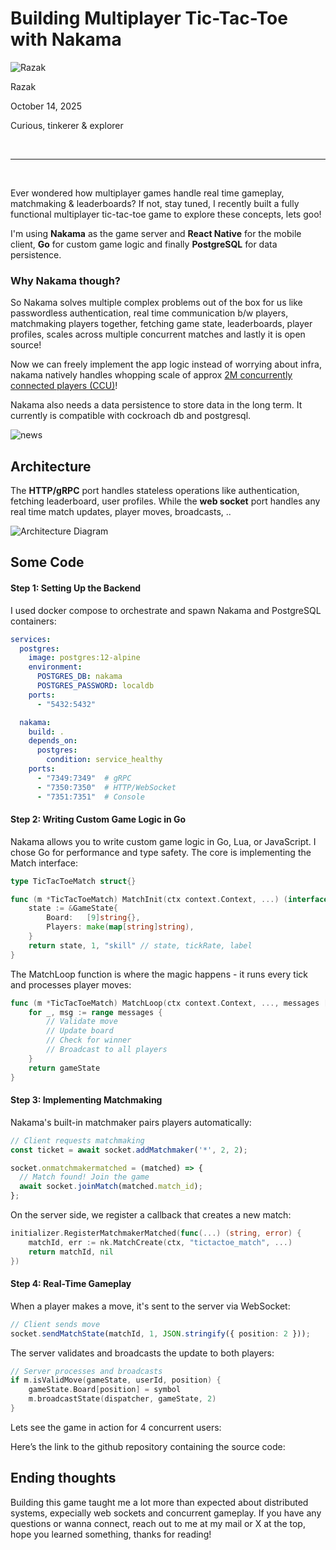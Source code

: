 
# Building Multiplayer Tic-Tac-Toe with Nakama

<div className="author-meta mb-8 flex items-center gap-3 pt-4  border-border/30">
  <img 
    src="/my_img.png" 
    alt="Razak" 
    className="w-12 h-12 rounded-full ring-2" 
  />
  <div>
    <p className="text-sm font-medium text-text-primary">Razak</p>
    <p className="text-xs text-text-secondary">October 14, 2025</p>
    <p className="text-xs text-text-accent italic mt-1">Curious, tinkerer & explorer</p>
  </div>
</div>

<br />

---

<br />

Ever wondered how multiplayer games handle real time gameplay, matchmaking & leaderboards? If not, stay tuned, I recently built a fully functional multiplayer tic-tac-toe game to explore these concepts, lets goo!

I'm using **Nakama** as the game server and **React Native** for the mobile client, **Go** for custom game logic and finally **PostgreSQL** for data persistence.

### Why Nakama though?

So Nakama solves multiple complex problems out of the box for us like passwordless authentication, real time communication b/w players, matchmaking players together, fetching game state, leaderboards, player profiles, scales across multiple concurrent matches and lastly it is open source!

Now we can freely implement the app logic instead of worrying about infra, nakama natively handles whopping scale of approx [2M concurrently connected players (CCU)](https://heroiclabs.com/blog/code-wizards-scale-test-of-nakama-2m-ccu/)!


Nakama also needs a data persistence to store data in the long term. It currently is compatible with cockroach db and postgresql.<br />

![news](/blogs/1/image.png)


## Architecture

The **HTTP/gRPC** port handles stateless operations like authentication, fetching leaderboard, user profiles. While the **web socket** port handles any real time match updates, player moves, broadcasts, ..

![Architecture Diagram](/blogs/1/arch.png)



## Some Code

#### Step 1: Setting Up the Backend

I used docker compose to orchestrate and spawn Nakama and PostgreSQL containers:

```yaml
services:
  postgres:
    image: postgres:12-alpine
    environment:
      POSTGRES_DB: nakama
      POSTGRES_PASSWORD: localdb
    ports:
      - "5432:5432"

  nakama:
    build: .
    depends_on:
      postgres:
        condition: service_healthy
    ports:
      - "7349:7349"  # gRPC
      - "7350:7350"  # HTTP/WebSocket
      - "7351:7351"  # Console
```

#### Step 2: Writing Custom Game Logic in Go
Nakama allows you to write custom game logic in Go, Lua, or JavaScript. I chose Go for performance and type safety.
The core is implementing the Match interface:


```go
type TicTacToeMatch struct{}

func (m *TicTacToeMatch) MatchInit(ctx context.Context, ...) (interface{}, int, string) {
    state := &GameState{
        Board:   [9]string{},
        Players: make(map[string]string),
    }
    return state, 1, "skill" // state, tickRate, label
}
```
The MatchLoop function is where the magic happens - it runs every tick and processes player moves:

```go
func (m *TicTacToeMatch) MatchLoop(ctx context.Context, ..., messages []runtime.MatchData) interface{} {
    for _, msg := range messages {
        // Validate move
        // Update board
        // Check for winner
        // Broadcast to all players
    }
    return gameState
}
```




#### Step 3: Implementing Matchmaking
Nakama's built-in matchmaker pairs players automatically:

```typescript
// Client requests matchmaking
const ticket = await socket.addMatchmaker('*', 2, 2);

socket.onmatchmakermatched = (matched) => {
  // Match found! Join the game
  await socket.joinMatch(matched.match_id);
};
```

On the server side, we register a callback that creates a new match:

```go
initializer.RegisterMatchmakerMatched(func(...) (string, error) {
    matchId, err := nk.MatchCreate(ctx, "tictactoe_match", ...)
    return matchId, nil
})
```


#### Step 4: Real-Time Gameplay
When a player makes a move, it's sent to the server via WebSocket:

```typescript
// Client sends move
socket.sendMatchState(matchId, 1, JSON.stringify({ position: 2 }));
```

The server validates and broadcasts the update to both players:

```go
// Server processes and broadcasts
if m.isValidMove(gameState, userId, position) {
    gameState.Board[position] = symbol
    m.broadcastState(dispatcher, gameState, 2)
}
```

Lets see the game in action for 4 concurrent users:



Here’s the link to the github repository containing the source code: 

## Ending thoughts
Building this game taught me a lot more than expected about distributed systems, expecially web sockets and concurrent gameplay.
If you have any questions or wanna connect, reach out to me at my mail or X at the top, hope you learned something, thanks for reading!
